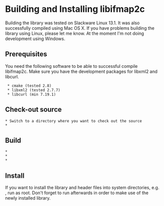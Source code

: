= Building and Installing libifmap2c =
Building the library was tested on Slackware Linux 13.1. It was also
successfully compiled using Mac OS X. If you have problems building the
library using Linux, please let me know. At the moment I'm not doing
development using Windows.

==Prerequisites==
You need the following software to be able to successful compile libifmap2c.
Make sure you have the development packages for libxml2 and libcurl.

  * cmake (tested 2.8)
  * libxml2 (tested 2.7.7)
  * libcurl (min 7.19.1)

== Check-out source ==
 * Switch to a directory where you want to check out the source
 * {{{svn checkout http://libifmap2c.googlecode.com/svn/trunk/ libifmap2c}}}

== Build ==
 * {{{cd libifmap2c/build}}}
 * {{{cmake ../}}}
 * {{{make}}}

== Install ==
If you want to install the library and header files into system directories, e.g.
{{{/usr/local/[lib/include]}}},
run {{{make install}}} as root. Don't forget to run {{{ldconfig}}} afterwards in
order to make use of the newly installed library.

